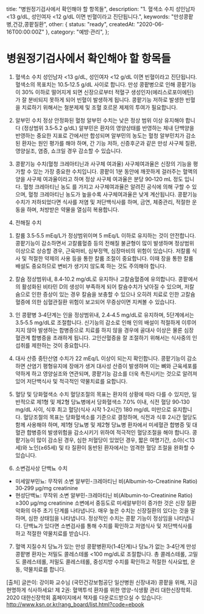   title: "병원정기검사에서 확인해야 할 항목들",
  description: "1. 혈색소 수치   성인남자 <13 g/dL, 성인여자 <12 g/dL 이면 빈혈이라고 진단됩니다.",
  keywords: "만성콩팥병,건강,콩팥질환",
  other: { status: "ready", createdAt: "2020-06-16T00:00:00Z" },
  category: "예방·관리",
};

# 병원정기검사에서 확인해야 할 항목들

1. 혈색소 수치
   성인남자 &lt;13 g/dL, 성인여자 &lt;12 g/dL 이면 빈혈이라고 진단됩니다. 혈색소의 목표치는 10.5‐12.5 g/dL 사이로 합니다.
   만성 콩팥병으로 인해 콩팥기능이 30% 이하로 떨어지게 되면 신장으로부터 적혈구 생성인자(에리스로포이에틴)가 잘 분비되지 못하게 되어 빈혈이 발생하게 됩니다. 콩팥기능 저하로 발생한 빈혈을 치료하기 위해서는 철분제제 및 조혈 호르몬 제제의 투여가 필요합니다.

2. 알부민 수치
   정상 안정화된 혈청 알부민 수치는 낮은 정상 범위 이상 유지해야 합니다 (정상범위 3.5‐5.2 g/dL)
   알부민은 환자의 영양상태를 반영하는 체내 단백양을 반영하는 중요한 지표로 간에서만 합성되며 알부민의 농도는 혈청 알부민치가 감소된 환자는 원인 평가를 해야 하며, 간 기능 저하, 신증후군과 같은 만성 사구체 질환, 영양실조, 염증, 쇼크일 경우 감소할 수 있습니다.

3. 콩팥기능 수치(혈청 크레아티닌과 사구체 여과율)
   사구체여과율은 신장의 기능을 평가할 수 있는 가장 중요한 수치입니다. 콩팥이 1분 동안에 깨끗하게 걸러주는 혈액의 양을 사구체 여과율이라고 하며 정상 사구체 여과율은 분당 90‐120 mL 정도 입니다. 혈청 크레아티닌 농도 를 가지고 사구체여과율은 알려진 공식에 의해 구할 수 있으며, 혈청 크레아티닌 농도가 높을수록 사구체여과율은 낮게 계산됩니다. 콩팥기능 수치가 저하되었다면 식사를 저염 및 저단백식사를 하며, 금연, 체중관리, 적절한 운동을 하며, 처방받은 약물을 열심히 복용합니다.

4. 전해질 수치

1) 칼륨
   3.5‐5.5 mEq/L가 정상범위이며 5 mEq/L 이하로 유지하는 것이 안전합니다. 콩팥기능이 감소하면서 고칼륨혈증 등의 전해질 불균형이 많이 발생하며 정상범위이상으로 상승할 경우, 근육마비, 심부정맥, 심장마비의 위험이 있습니다. 저칼륨 식사 및 적절한 약제의 사용 등을 통한 칼륨 조절이 중요합니다. 이때 장을 통한 칼륨 배설도 중요하므로 변비가 생기지 않도록 하는 것도 주의해야 합니다.

2) 칼슘
   정상범위내, 8.4‐10.2 mg/dL로 유지하나 고칼슘혈증에 유의합니다. 콩팥에서의 활성화된 비타민 D의 생성이 부족하게 되어 칼슘수치가 낮아질 수 있으며, 저칼슘으로 인한 증상이 있는 경우 칼슘을 보충할 수 있으나 오히려 치료로 인한 고칼슘혈증에 의한 심혈관질환 위험이 보고되어 무증상이면 지켜볼 수 있습니다.

3) 인
   콩팥병 3‐4단계는 인을 정상범위내, 2.4‐4.5 mg/dL로 유지하며, 5단계에서는 3.5‐5.5 mg/dL로 조절합니다. 신기능의 감소로 인해 인의 배설이 적절하게 이루어지지 않아 발생하는 합병증으로 치료를 하지 않을 경우에 골대사 이상은 물론 심장 혈관계 합병증을 초래하게 됩니다. 고인산혈증을 잘 조절하기 위해서는 식사중의 인 섭취를 제한하는 것이 중요합니다.

4) 대사 산증
   중탄산염 수치가 22 mEq/L 이상이 되는지 확인합니다. 콩팥기능이 감소하면 산염기 평형유지에 장애가 생겨 대사성 산증이 발생하며 이는 뼈와 근육세포를 약하게 하고 영양실조와 연관되며, 콩팥기능 감소를 더욱 촉진시키는 것으로 알려져 있어 저단백식사 및 적극적인 약물치료를 요합니다.

5. 혈당 및 당화혈색소 수치
   혈당조절의 목표는 환자의 상황에 따라 다를 수 있지만, 일반적으로 제1형 및 제2형 당뇨병에서 당화혈색소 7.0% 이내, 식전 혈당 90‐130 mg/dL 사이, 식후 최고 혈당(식사 시작 1‐2시간) 180 mg/dL 미만으로 유지합니다. 혈당조절의 목표는 당화혈색소를 기준으로 결정하며, 식전과 식후 2시간 혈당도 함께 사용해야 하며, 제1형 당뇨병 및 제2형 당뇨병 환자에서 미세혈관 합병증 및 대혈관 합병증의 발생위험을 감소시키기 위하여 적극적인 혈당조절을 해야 합니다. 콩팥기능이 많이 감소된 경우, 심한 저혈당이 있었던 경우, 짧은 여명기간, 소아(＜13세)와 노인(≥65세) 및 타 질환이 동반된 환자에서는 엄격한 혈당 조절을 완화할 수 있습니다.

6. 소변검사상 단백뇨 수치

- 미세알부민뇨: 무작위 소변 알부민-크레아티닌 비(Albumin-to-Creatinine Ratio) 30‐299 μg/mg creatinine
- 현성단백뇨: 무작위 소변 알부민-크레아티닌 비(Albumin-to-Creatinine Ratio) ≥300 μg/mg creatinine
  소변에서 중등도로 미세알부민이 증가한 것은 신장 질환 악화의 아주 초기 단계를 나타냅니다. 매우 높은 수치는 신장질환의 있다는 것을 말하며, 심한 상태임을 나타냅니다. 정상적인 수치는 콩팥 기능이 정상임을 나타냅니다. 단백뇨가 있다면 소변검사를 통해 수치를 확인하고 저염식사 및 저단백식사를 하고 적절한 약물치료를 받습니다.

7. 혈액 지질수치
   당뇨가 있는 만성 콩팥병환자(1‐4단계)나 당뇨가 없는 3‐4단계 만성 콩팥병 환자는 저밀도 콜레스테롤 &lt;100 mg/dL로 조절합니다. 총 콜레스테롤, 고밀도 콜레스테롤, 저밀도 콜레스테롤, 중성지방 수치를 확인하고 적절한 식사요법, 운동, 약물치료를 합니다.

[출처] 글쓴이: 강이화 교수님 (국민건강보험공단 일산병원 신장내과)
콩팥을 위해, 지금 현명하게 식사하세요!
제 2권: 혈액투석 환자를 위한 영양-식생활 관리
대한신장학회. 2020
대한신장학회 홈페이지에서 책자를 다운로드받으실 수 있습니다: http://www.ksn.or.kr/rang_board/list.html?code=ebook
